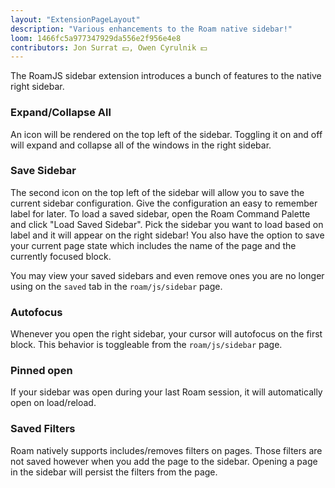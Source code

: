 ```yaml
---
layout: "ExtensionPageLayout"
description: "Various enhancements to the Roam native sidebar!"
loom: 1466fc5a977347929da556e2f956e4e8
contributors: Jon Surrat 💵, Owen Cyrulnik 💵
---
```


The RoamJS sidebar extension introduces a bunch of features to the native right sidebar.

### Expand/Collapse All

An icon will be rendered on the top left of the sidebar. Toggling it on and off will expand and collapse all of the windows in the right sidebar.

### Save Sidebar

The second icon on the top left of the sidebar will allow you to save the current sidebar configuration. Give the configuration an easy to remember label for later. To load a saved sidebar, open the Roam Command Palette and click "Load Saved Sidebar". Pick the sidebar you want to load based on label and it will appear on the right sidebar! You also have the option to save your current page state which includes the name of the page and the currently focused block.

You may view your saved sidebars and even remove ones you are no longer using on the `saved` tab in the `roam/js/sidebar` page.

### Autofocus

Whenever you open the right sidebar, your cursor will autofocus on the first block. This behavior is toggleable from the `roam/js/sidebar` page.

### Pinned open

If your sidebar was open during your last Roam session, it will automatically open on load/reload.

### Saved Filters

Roam natively supports includes/removes filters on pages. Those filters are not saved however when you add the page to the sidebar. Opening a page in the sidebar will persist the filters from the page.

